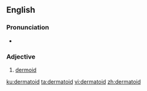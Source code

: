 ==English==

===Pronunciation===
* {{a|UK}} {{IPA|/ˈdɜːməˌtɔɪd/|lang=en}}

===Adjective===
{{en-adj}}

# [[dermoid]]

[[ku:dermatoid]]
[[ta:dermatoid]]
[[vi:dermatoid]]
[[zh:dermatoid]]